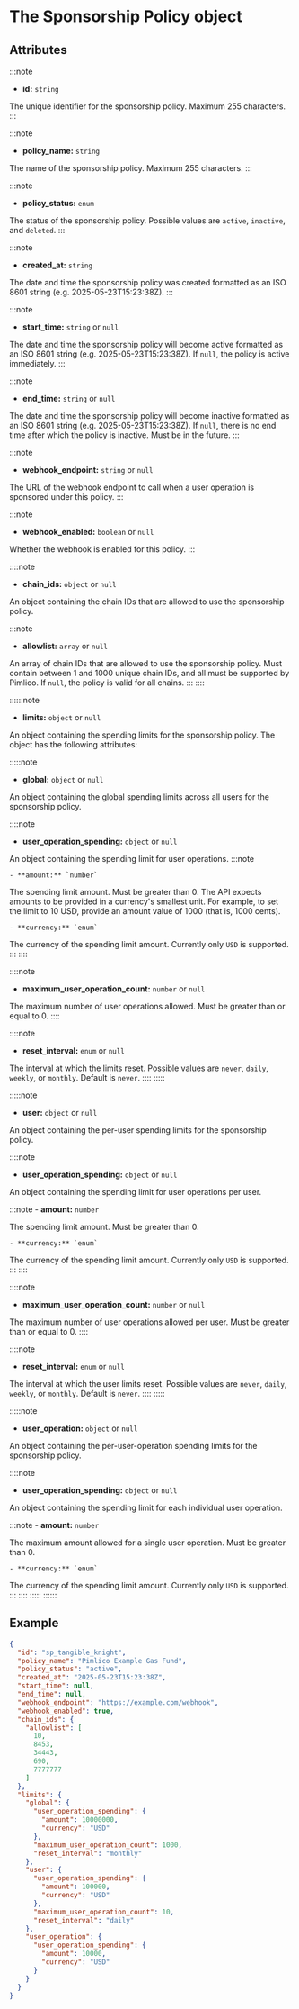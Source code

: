 # The Sponsorship Policy object

## Attributes

:::note
- **id:** `string`

The unique identifier for the sponsorship policy. Maximum 255 characters.
:::

:::note
- **policy_name:** `string`

The name of the sponsorship policy. Maximum 255 characters.
:::

:::note
- **policy_status:** `enum`

The status of the sponsorship policy. Possible values are `active`, `inactive`, and `deleted`.
:::

:::note
- **created_at:** `string`

The date and time the sponsorship policy was created formatted as an ISO 8601 string (e.g. 2025-05-23T15:23:38Z).
:::

:::note
- **start_time:** `string` or `null`

The date and time the sponsorship policy will become active formatted as an ISO 8601 string (e.g. 2025-05-23T15:23:38Z). If `null`, the policy is active immediately.
:::

:::note
- **end_time:** `string` or `null`

The date and time the sponsorship policy will become inactive formatted as an ISO 8601 string (e.g. 2025-05-23T15:23:38Z). If `null`, there is no end time after which the policy is inactive. Must be in the future.
:::

:::note
- **webhook_endpoint:** `string` or `null`

The URL of the webhook endpoint to call when a user operation is sponsored under this policy.
:::

:::note
- **webhook_enabled:** `boolean` or `null`

Whether the webhook is enabled for this policy.
:::

::::note
- **chain_ids:** `object` or `null`

An object containing the chain IDs that are allowed to use the sponsorship policy.

:::note
- **allowlist:** `array` or `null`

An array of chain IDs that are allowed to use the sponsorship policy. Must contain between 1 and 1000 unique chain IDs, and all must be supported by Pimlico. If `null`, the policy is valid for all chains.
:::
::::

::::::note
- **limits:** `object` or `null`

An object containing the spending limits for the sponsorship policy. The object has the following attributes:

:::::note
- **global:** `object` or `null`

An object containing the global spending limits across all users for the sponsorship policy.

::::note
  - **user_operation_spending:** `object` or `null`

An object containing the spending limit for user operations.
:::note

    - **amount:** `number`

The spending limit amount. Must be greater than 0. The API expects amounts to be provided in a currency's smallest unit. For example, to set the limit to 10 USD, provide an amount value of 1000 (that is, 1000 cents).

    - **currency:** `enum`

The currency of the spending limit amount. Currently only `USD` is supported.
:::
::::

::::note
  - **maximum_user_operation_count:** `number` or `null`

The maximum number of user operations allowed. Must be greater than or equal to 0.
::::

::::note
  - **reset_interval:** `enum` or `null`

The interval at which the limits reset. Possible values are `never`, `daily`, `weekly`, or `monthly`. Default is `never`.
::::
:::::

:::::note
- **user:** `object` or `null`

An object containing the per-user spending limits for the sponsorship policy.

::::note
  - **user_operation_spending:** `object` or `null`

An object containing the spending limit for user operations per user.

:::note
    - **amount:** `number`

The spending limit amount. Must be greater than 0.

    - **currency:** `enum`

The currency of the spending limit amount. Currently only `USD` is supported.
:::
::::

::::note
  - **maximum_user_operation_count:** `number` or `null`

The maximum number of user operations allowed per user. Must be greater than or equal to 0.
::::

::::note
  - **reset_interval:** `enum` or `null`

The interval at which the user limits reset. Possible values are `never`, `daily`, `weekly`, or `monthly`. Default is `never`.
::::
:::::

:::::note
- **user_operation:** `object` or `null`

An object containing the per-user-operation spending limits for the sponsorship policy.

::::note
  - **user_operation_spending:** `object` or `null`

An object containing the spending limit for each individual user operation.

:::note
    - **amount:** `number`

The maximum amount allowed for a single user operation. Must be greater than 0.

    - **currency:** `enum`

The currency of the spending limit amount. Currently only `USD` is supported.
:::
::::
:::::
::::::

## Example

```json
{
  "id": "sp_tangible_knight",
  "policy_name": "Pimlico Example Gas Fund",
  "policy_status": "active",
  "created_at": "2025-05-23T15:23:38Z",
  "start_time": null,
  "end_time": null,
  "webhook_endpoint": "https://example.com/webhook",
  "webhook_enabled": true,
  "chain_ids": {
    "allowlist": [
      10,
      8453,
      34443,
      690,
      7777777
    ]
  },
  "limits": {
    "global": {
      "user_operation_spending": {
        "amount": 10000000,
        "currency": "USD"
      },
      "maximum_user_operation_count": 1000,
      "reset_interval": "monthly"
    },
    "user": {
      "user_operation_spending": {
        "amount": 100000,
        "currency": "USD"
      },
      "maximum_user_operation_count": 10,
      "reset_interval": "daily"
    },
    "user_operation": {
      "user_operation_spending": {
        "amount": 10000,
        "currency": "USD"
      }
    }
  }
}
```
